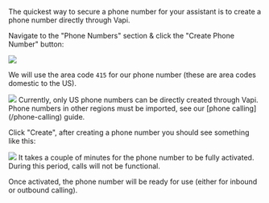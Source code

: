 The quickest way to secure a phone number for your assistant is to create a phone number directly through Vapi.

Navigate to the "Phone Numbers" section & click the "Create Phone Number" button:

<Frame caption="Make sure you are in the 'Phone Numbers' dashboard tab.">
  <img src="/static/images/quickstart/dashboard/create-vapi-phone-number.png" />
</Frame>

We will use the area code `415` for our phone number (these are area codes domestic to the US).

<Frame caption="Choose an area code for your phone number.">
  <img src="/static/images/quickstart/dashboard/buy-vapi-phone-number-modal.png" />
</Frame>

<Info>
  Currently, only US phone numbers can be directly created through Vapi. Phone numbers in
  other regions must be imported, see our [phone calling](/phone-calling) guide.
</Info>

Click "Create", after creating a phone number you should see something like this:

<Frame caption="Here we can attach an assistant to the number for inbound calls (or perform an outbound call, with a select assistant).">
  <img src="/static/images/quickstart/dashboard/vapi-phone-number-config.png" />
</Frame>

<Note>
  It takes a couple of minutes for the phone number to be fully activated. During this period, calls will not be functional.
</Note>

Once activated, the phone number will be ready for use (either for inbound or outbound calling).
